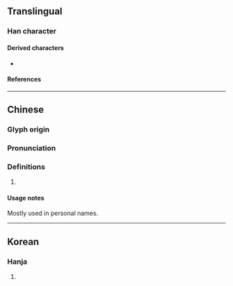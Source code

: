 {{character info/new}}
==Translingual==

===Han character===
{{Han char|rn=72|rad=日|as=05|sn=9|four=60227|canj=AMOB|ids=⿱日丙}}

====Derived characters====
* {{l|mul|[[𡹾]], [[𨕈]], [[𠨈]]}}

====References====
{{Han ref|kx=0494.180|dkj=13836|hdz=21499.040|uh=663A}}

----

==Chinese==
{{zh-forms}}

===Glyph origin===
{{Han etym}}

===Pronunciation===
{{zh-pron
|m=bǐng
|c=bing2
|mc=y
|oc=y
|ma=
|cat=a
}}

===Definitions===
{{zh-hanzi}}

# {{lb|zh|literary}} {{zh-alt-form|炳|[[bright]]; [[brilliant]]}}

====Usage notes====
Mostly used in personal names.

----

==Korean==

===Hanja===
{{ko-hanja|hangeul=병|eumhun=|rv=byeong|mr=pyŏng|y=pyeng}}

# {{rfdef|ko|sort=日05}}